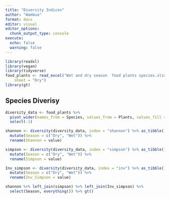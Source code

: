 ```yaml
---
title: "Diversity Indices"
author: "Wambua"
format: docx
editor: visual
editor_options: 
  chunk_output_type: console
execute: 
  echo: false
  warning: false
---
```

```r
library(readxl)
library(vegan)
library(tidyverse)
food_plants <- read_excel("Wet and dry season  food plants species.xlsx", 
    sheet = "Dry")
library(gt)
```

## Species Diverisy
```r
diversity_data <- food_plants %>% 
  pivot_wider(names_from = Species, values_from = Plants, values_fill = 0) %>% 
  select(-1)

shannon <- diversity(diversity_data, index = "shannon") %>% as_tibble() %>% 
  mutate(Season = c("Dry", "Wet")) %>% 
  rename(Shannon = value)

simpson <- diversity(diversity_data, index = "simpson") %>% as_tibble() %>% 
  mutate(Season = c("Dry", "Wet")) %>% 
  rename(Simpson = value)

Inv_simpson <- diversity(diversity_data, index = "inv") %>% as_tibble() %>% 
  mutate(Season = c("Dry", "Wet")) %>% 
  rename(Inv_Simpson = value)

shannon %>% left_join(simpson) %>% left_join(Inv_simpson) %>% 
  select(Season, everything()) %>% gt()
```

